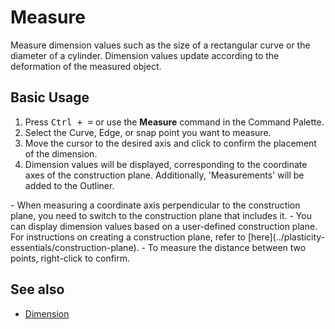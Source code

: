 
# Measure

<Reference shortcut="Ctrl + =" command="Measure" button="" />

Measure dimension values such as the size of a rectangular curve or the diameter of a cylinder. 
Dimension values update according to the deformation of the measured object.

## Basic Usage

1. Press <kbd>Ctrl + =</kbd> or use the **Measure** command in the Command Palette.
2. Select the Curve, Edge, or snap point you want to measure.
3. Move the cursor to the desired axis and click to confirm the placement of the dimension.
4. Dimension values will be displayed, corresponding to the coordinate axes of the construction plane. Additionally, 'Measurements' will be added to the Outliner.

<Callout type="info">
- When measuring a coordinate axis perpendicular to the construction plane, you need to switch to the construction plane that includes it.
- You can display dimension values based on a user-defined construction plane. For instructions on creating a construction plane, refer to [here](../plasticity-essentials/construction-plane).
- To measure the distance between two points, right-click to confirm.
</Callout>


## See also
- [Dimension](./dimension)
